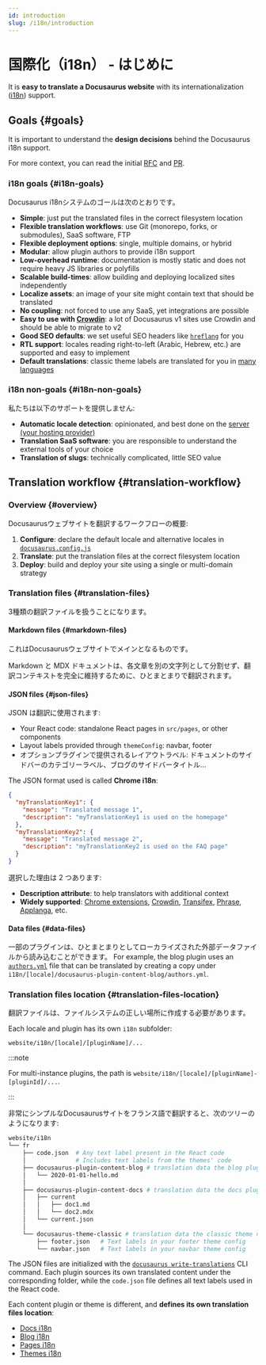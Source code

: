 ```yaml
---
id: introduction
slug: /i18n/introduction
---
```


# 国際化（i18n） - はじめに

It is **easy to translate a Docusaurus website** with its internationalization ([i18n](https://en.wikipedia.org/wiki/Internationalization_and_localization)) support.

## Goals {#goals}

It is important to understand the **design decisions** behind the Docusaurus i18n support.

For more context, you can read the initial [RFC](https://github.com/facebook/docusaurus/issues/3317) and [PR](https://github.com/facebook/docusaurus/pull/3325).

### i18n goals {#i18n-goals}

Docusaurus i18nシステムのゴールは次のとおりです。

- **Simple**: just put the translated files in the correct filesystem location
- **Flexible translation workflows**: use Git (monorepo, forks, or submodules), SaaS software, FTP
- **Flexible deployment options**: single, multiple domains, or hybrid
- **Modular**: allow plugin authors to provide i18n support
- **Low-overhead runtime**: documentation is mostly static and does not require heavy JS libraries or polyfills
- **Scalable build-times**: allow building and deploying localized sites independently
- **Localize assets**: an image of your site might contain text that should be translated
- **No coupling**: not forced to use any SaaS, yet integrations are possible
- **Easy to use with [Crowdin](https://crowdin.com/)**: a lot of Docusaurus v1 sites use Crowdin and should be able to migrate to v2
- **Good SEO defaults**: we set useful SEO headers like [`hreflang`](https://developers.google.com/search/docs/advanced/crawling/localized-versions) for you
- **RTL support**: locales reading right-to-left (Arabic, Hebrew, etc.) are supported and easy to implement
- **Default translations**: classic theme labels are translated for you in [many languages](https://github.com/facebook/docusaurus/tree/main/packages/docusaurus-theme-translations/locales)

### i18n non-goals {#i18n-non-goals}

私たちは以下のサポートを提供しません:

- **Automatic locale detection**: opinionated, and best done on the [server (your hosting provider)](../deployment.mdx)
- **Translation SaaS software**: you are responsible to understand the external tools of your choice
- **Translation of slugs**: technically complicated, little SEO value

## Translation workflow {#translation-workflow}

### Overview {#overview}

Docusaurusウェブサイトを翻訳するワークフローの概要:

1. **Configure**: declare the default locale and alternative locales in [`docusaurus.config.js`](../api/docusaurus.config.js.mdx#i18n)
2. **Translate**: put the translation files at the correct filesystem location
3. **Deploy**: build and deploy your site using a single or multi-domain strategy

### Translation files {#translation-files}

3種類の翻訳ファイルを扱うことになります。

#### Markdown files {#markdown-files}

これはDocusaurusウェブサイトでメインとなるものです。

Markdown と MDX ドキュメントは、各文章を別の文字列として分割せず、翻訳コンテキストを完全に維持するために、ひとまとまりで翻訳されます。

#### JSON files {#json-files}

JSON は翻訳に使用されます:

- Your React code: standalone React pages in `src/pages`, or other components
- Layout labels provided through `themeConfig`: navbar, footer
- オプションプラグインで提供されるレイアウトラベル: ドキュメントのサイドバーのカテゴリーラベル、ブログのサイドバータイトル...

The JSON format used is called **Chrome i18n**:

```json
{
  "myTranslationKey1": {
    "message": "Translated message 1",
    "description": "myTranslationKey1 is used on the homepage"
  },
  "myTranslationKey2": {
    "message": "Translated message 2",
    "description": "myTranslationKey2 is used on the FAQ page"
  }
}
```

選択した理由は 2 つあります:

- **Description attribute**: to help translators with additional context
- **Widely supported**: [Chrome extensions](https://developer.chrome.com/docs/extensions/mv2/i18n-messages/), [Crowdin](https://support.crowdin.com/file-formats/chrome-json/), [Transifex](https://docs.transifex.com/formats/chrome-json), [Phrase](https://help.phrase.com/help/chrome-json-messages), [Applanga](https://www.applanga.com/docs/formats/chrome_i18n_json), etc.

#### Data files {#data-files}

一部のプラグインは、ひとまとまりとしてローカライズされた外部データファイルから読み込むことができます。 For example, the blog plugin uses an [`authors.yml`](../blog.mdx#global-authors) file that can be translated by creating a copy under `i18n/[locale]/docusaurus-plugin-content-blog/authors.yml`.

### Translation files location {#translation-files-location}

翻訳ファイルは、ファイルシステムの正しい場所に作成する必要があります。

Each locale and plugin has its own `i18n` subfolder:

```
website/i18n/[locale]/[pluginName]/...
```

:::note

For multi-instance plugins, the path is `website/i18n/[locale]/[pluginName]-[pluginId]/...`.

:::

非常にシンプルなDocusaurusサイトをフランス語で翻訳すると、次のツリーのようになります:

```bash
website/i18n
└── fr
    ├── code.json  # Any text label present in the React code
    │              # Includes text labels from the themes' code
    ├── docusaurus-plugin-content-blog # translation data the blog plugin needs
    │   └── 2020-01-01-hello.md
    │
    ├── docusaurus-plugin-content-docs # translation data the docs plugin needs
    │   ├── current
    │   │   ├── doc1.md
    │   │   └── doc2.mdx
    │   └── current.json
    │
    └── docusaurus-theme-classic # translation data the classic theme needs
        ├── footer.json   # Text labels in your footer theme config
        └── navbar.json   # Text labels in your navbar theme config
```

The JSON files are initialized with the [`docusaurus write-translations`](../cli.mdx#docusaurus-write-translations-sitedir) CLI command. Each plugin sources its own translated content under the corresponding folder, while the `code.json` file defines all text labels used in the React code.

Each content plugin or theme is different, and **defines its own translation files location**:

- [Docs i18n](../api/plugins/plugin-content-docs.mdx#i18n)
- [Blog i18n](../api/plugins/plugin-content-blog.mdx#i18n)
- [Pages i18n](../api/plugins/plugin-content-pages.mdx#i18n)
- [Themes i18n](../api/themes/theme-configuration.mdx#i18n)
